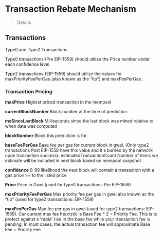 # Transaction Rebate Mechanism

> Details

## Transactions

Type0 and Type2 Transactions

Type0 transactions (Pre EIP-1559) should utilize the Price number under each
confidence level.

Type2 transactions (EIP-1559) should utilize the values for maxPriorityFeePerGas
(also known as the "tip") and maxFeePerGas .

### Transaction Pricing

**maxPrice** Highest priced transaction in the mempool

**currentBlockNumber** Block number at the time of prediction

**msSinceLastBlock** Milliseconds since the last block was mined relative to
when data was computed

**blockNumber** Block this prediction is for

**baseFeePerGas** Base fee per gas for current block in gwei. (Only type2
transactions Post EIP-1559 have this value and it's burned by the network upon
transaction success). estimatedTransactionCount Number of items we estimate will
be included in next block based on mempool snapshot

**confidence** 0-99 likelihood the next block will contain a transaction with a
gas price >= to the listed price

**Price** Price in Gwei (used for type0 transactions: Pre EIP-1559)

**maxPriorityFeePerGas** Max priority fee per gas in gwei also known as the
"tip" (used for type2 transactions: EIP-1559)

**maxFeePerGas** Max fee per gas in gwei (used for type2 transactions:
EIP-1559). Our current max fee heuristic is Base Fee \* 2 + Priority Fee. This
is to protect against a 'rapid' rise in the base fee while your transaction fee
is pending. In most cases, the actual transaction fee will approximate Base
Fee + Priority Fee.
